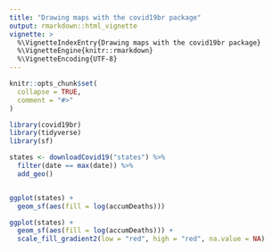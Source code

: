 ```yaml
---
title: "Drawing maps with the covid19br package"
output: rmarkdown::html_vignette
vignette: >
  %\VignetteIndexEntry{Drawing maps with the covid19br package}
  %\VignetteEngine{knitr::rmarkdown}
  %\VignetteEncoding{UTF-8}
---
```


```r
knitr::opts_chunk$set(
  collapse = TRUE,
  comment = "#>"
)
```

```r



library(covid19br)
library(tidyverse)
library(sf)

states <- downloadCovid19("states") %>%
  filter(date == max(date)) %>%
  add_geo()


ggplot(states) +
  geom_sf(aes(fill = log(accumDeaths))) 

ggplot(states) +
  geom_sf(aes(fill = log(accumDeaths))) +
  scale_fill_gradient2(low = "red", high = "red", na.value = NA)

```
